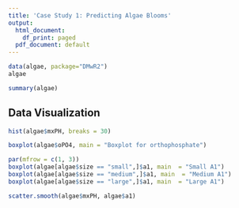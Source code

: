 ```yaml
---
title: 'Case Study 1: Predicting Algae Blooms'
output:
  html_document:
    df_print: paged
  pdf_document: default
---
```


```r
data(algae, package="DMwR2")
algae

```

```r
summary(algae)
```
## Data Visualization

```r
hist(algae$mxPH, breaks = 30)
```
```r
boxplot(algae$oPO4, main = "Boxplot for orthophosphate")
```
```r
par(mfrow = c(1, 3))
boxplot(algae[algae$size == "small",]$a1, main  = "Small A1")
boxplot(algae[algae$size == "medium",]$a1, main  = "Medium A1")
boxplot(algae[algae$size == "large",]$a1, main  = "Large A1")
```
```r
scatter.smooth(algae$mxPH, algae$a1)
```

